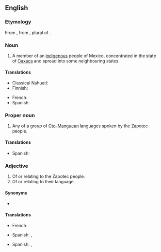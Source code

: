 ==English==
{{wikipedia}}

===Etymology===
From {{der|en|es|zapoteca}}, from {{etyl|nah|en}} {{m|nah|Tzapotēcah}}, plural of {{m|nah|Tzapotēcatl||inhabitant of the place of [[sapote]]}}.

===Noun===
{{en-noun|s|Zapotec}}

# A member of an [[indigenous]] people of Mexico, concentrated in the state of [[Oaxaca]] and spread into some neighbouring states.

====Translations====
{{trans-top|member of indigenous people of Mexico}}
* Classical Nahuatl: {{t|nci|Tzapotecatl}}
* Finnish: {{t+|fi|zapoteekki}}
{{trans-mid}}
* French: {{t|fr|Zapothèque}}
* Spanish: {{t+|es|zapoteca|m}}
{{trans-bottom}}

===Proper noun===
{{en-proper noun}}

# Any of a group of [[Oto-Manguean]] languages spoken by the Zapotec people.

====Translations====
{{trans-top|any of a group of Oto-Manguean languages spoken by the Zapotec people}}
* Spanish: {{t+|es|zapoteco|m}}
{{trans-mid}}
{{trans-bottom}}

===Adjective===
{{en-adj|-}}

# Of or relating to the Zapotec people.
# Of or relating to their language.

====Synonyms====
* {{l|en|Zapotecan}}

====Translations====
{{trans-top|of or relating to the Zapotec people}}
* French: {{t|fr|zapothèque}}
{{trans-mid}}
* Spanish: {{t+|es|zapoteco|m}}, {{t+|es|zapoteca|f}}
{{trans-bottom}}

{{trans-top|of or relating to their language}}
* Spanish: {{t+|es|zapoteco|m}}, {{t+|es|zapoteca|f}}
{{trans-mid}}
{{trans-bottom}}